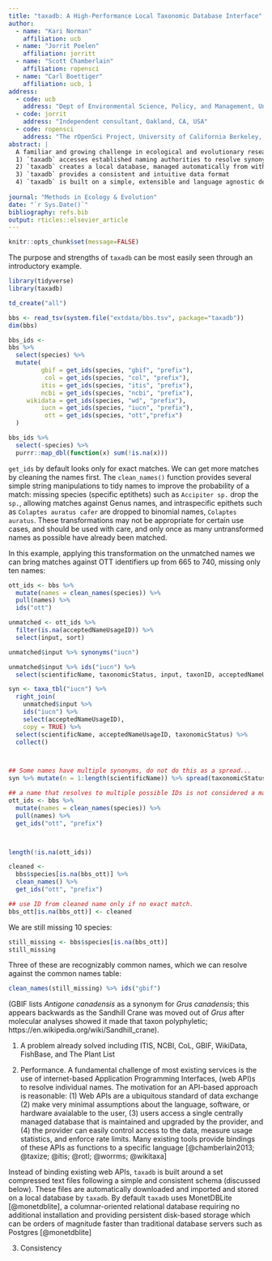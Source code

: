 ```yaml
---
title: "taxadb: A High-Performance Local Taxonomic Database Interface"
author:
  - name: "Kari Norman"
    affiliation: ucb
  - name: "Jorrit Poelen"
    affiliation: jorritt
  - name: "Scott Chamberlain"
    affiliation: ropensci      
  - name: "Carl Boettiger"
    affiliation: ucb, 1
address:
  - code: ucb
    address: "Dept of Environmental Science, Policy, and Management, University of California Berkeley, Berkeley CA 94720-3114, USA"
  - code: jorrit
    address: "Independent consultant, Oakland, CA, USA"
  - code: ropensci
    address: "The rOpenSci Project, University of California Berkeley, Berkeley CA 94720-3114, USA"
abstract: |
  A familiar and growing challenge in ecological and evolutionary research is that of reconciling scientific names of relevant taxa when combining data from separate sources. While this problem is already well understood and numerous naming authorities have been created to address the issue, most researchers lack a fast, consistent, and intuitive way to reconcile taxonomic names.  Here, we present `taxadb` R package to address this gap.  In contrast to existing tools, `taxadb` provides the following:
  1) `taxadb` accesses established naming authorities to resolve synonyms, IDs, and hiearchical classification.  
  2) `taxadb` creates a local database, managed automatically from within R, that provides fast operations on millions of taxonomic names.
  3) `taxadb` provides a consistent and intuitive data format
  4) `taxadb` is built on a simple, extensible and language agnostic design that can easily accomodiate new authorities.
  
journal: "Methods in Ecology & Evolution"
date: "`r Sys.Date()`"
bibliography: refs.bib
output: rticles::elsevier_article
---
```


```r
knitr::opts_chunk$set(message=FALSE)
```

The purpose and strengths of `taxadb` can be most easily seen through an introductory example.  

```r
library(tidyverse)
library(taxadb)
```

```r
td_create("all")
```


```r
bbs <- read_tsv(system.file("extdata/bbs.tsv", package="taxadb"))
dim(bbs)
```


```r
bbs_ids <- 
bbs %>% 
  select(species) %>%
  mutate(
         gbif = get_ids(species, "gbif", "prefix"),
          col = get_ids(species, "col", "prefix"),
         itis = get_ids(species, "itis", "prefix"),
         ncbi = get_ids(species, "ncbi", "prefix"),
     wikidata = get_ids(species, "wd", "prefix"),
         iucn = get_ids(species, "iucn", "prefix"),
          ott = get_ids(species, "ott","prefix") 
  )

```



```r
bbs_ids %>% 
  select(-species) %>% 
  purrr::map_dbl(function(x) sum(!is.na(x)))
```

`get_ids` by default looks only for exact matches.  We can get more matches by cleaning the names first.  The `clean_names()` function provides several simple string manipulations to tidy names to improve the probability of a match: missing species (specific eptithets) such as `Accipiter sp.` drop the `sp.`, allowing matches against Genus names, and intraspecific epithets such as `Colaptes auratus cafer` are dropped to binomial names, `Colaptes auratus`.  These transformations may not be appropriate for certain use cases, and should be used with care, and only once as many untransformed names as possible have already been matched. 

In this example, applying this transformation on the unmatched names we can bring matches against OTT identifiers up from 665 to 740, missing only ten names:

```r
ott_ids <- bbs %>% 
  mutate(names = clean_names(species)) %>% 
  pull(names) %>% 
  ids("ott")

unmatched <- ott_ids %>% 
  filter(is.na(acceptedNameUsageID)) %>% 
  select(input, sort)
```

```r
unmatched$input %>% synonyms("iucn")
```


```r
unmatched$input %>% ids("iucn") %>% 
  select(scientificName, taxonomicStatus, input, taxonID, acceptedNameUsageID)

syn <- taxa_tbl("iucn") %>% 
  right_join(
    unmatched$input %>% 
    ids("iucn") %>% 
    select(acceptedNameUsageID),
    copy = TRUE) %>%
  select(scientificName, acceptedNameUsageID, taxonomicStatus) %>%
  collect()



## Some names have multiple synonyms, do not do this as a spread...    
syn %>% mutate(n = 1:length(scientificName)) %>% spread(taxonomicStatus, scientificName)
```



```r

## a name that resolves to multiple possible IDs is not considered a match by `get_ids()`
ott_ids <- bbs %>% 
  mutate(names = clean_names(species)) %>%
  pull(names) %>% 
  get_ids("ott", "prefix")



length(!is.na(ott_ids))
```

```r
cleaned <- 
  bbs$species[is.na(bbs_ott)] %>% 
  clean_names() %>% 
  get_ids("ott", "prefix")

## use ID from cleaned name only if no exact match.
bbs_ott[is.na(bbs_ott)] <- cleaned
```

We are still missing 10 species: 

```r
still_missing <- bbs$species[is.na(bbs_ott)]
still_missing
```

Three of these are recognizably common names, which we can resolve against the common names table: 




```r
clean_names(still_missing) %>% ids("gbif")
```



(GBIF lists *Antigone canadensis* as a synonym for *Grus canadensis*; this appears backwards as the Sandhill Crane was moved out of *Grus* after molecular analyses showed it made that taxon polyphyletic; https://en.wikipedia.org/wiki/Sandhill_crane). 


1. A problem already solved  including ITIS, NCBI, CoL, GBIF, WikiData, FishBase, and The Plant List


2. Performance.  A fundamental challenge of most existing services is the use of internet-based Application Programming Interfaces, (web API)s to resolve individual names.  The motivation for an API-based approach is reasonable: (1) Web APIs are a ubiquitous standard of data exchange (2) make very minimal assumptions about the language, software, or hardware avaialable to the user, (3) users access a single centrally managed database that is maintained and upgraded by the provider, and (4) the provider can easily control access to the data, measure usage statistics, and enforce rate limits.  Many existing tools provide bindings of these APIs as functions to a specific language [@chamberlain2013; @taxize; @itis; @rotl; @worrms; @wikitaxa]

Instead of binding existing web APIs, `taxadb` is built around a set compressed text files following a simple and consistent schema (discussed below). These files are automatically downloaded and imported and stored on a local database by `taxadb`.  By default `taxadb` uses MonetDBLite [@monetdblite], a columnar-oriented relational database requiring no additional installation and providing persistent disk-based storage which can be orders of magnitude faster than traditional database servers such as Postgres [@monetdblite]

3. Consistency 

